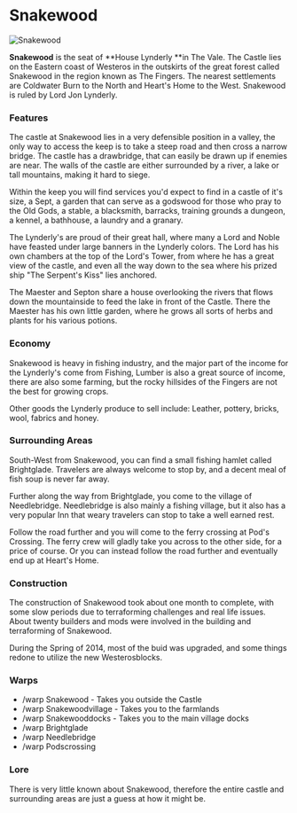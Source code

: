 

# Snakewood

<Image src="https://cdn.sanity.io/images/1as7cn02/production/755dd56ac0afcd258f135fabe6d445a186aff518-1920x1058.png?w=976&h=350&fit=crop&crop=center&auto=format" alt="Snakewood" width={976} height={350}  />

<ProjectDetails
  floatRight
  region="Vale"
  house="House Lynderly"
  type="Castle"
  status="Completed"
  warp="/warp snakewood"
  projectLead="Georni"
  dateStarted="August 12, 2013"
  dateCompleted="August 12, 2013"
/>

**Snakewood** is the seat of **House Lynderly **in The Vale. The Castle lies on the Eastern coast of Westeros in the outskirts of the great forest called Snakewood in the region known as The Fingers. The nearest settlements are Coldwater Burn to the North and Heart's Home to the West. Snakewood is ruled by Lord Jon Lynderly.

### Features

The castle at Snakewood lies in a very defensible position in a valley, the only way to access the keep is to take a steep road and then cross a narrow bridge. The castle has a drawbridge, that can easily be drawn up if enemies are near. The walls of the castle are either surrounded by a river, a lake or tall mountains, making it hard to siege.

Within the keep you will find services you'd expect to find in a castle of it's size, a Sept, a garden that can serve as a godswood for those who pray to the Old Gods, a stable, a blacksmith, barracks, training grounds a dungeon, a kennel, a bathhouse, a laundry and a granary.

The Lynderly's are proud of their great hall, where many a Lord and Noble have feasted under large banners in the Lynderly colors. The Lord has his own chambers at the top of the Lord's Tower, from where he has a great view of the castle, and even all the way down to the sea where his prized ship "The Serpent's Kiss" lies anchored.

The Maester and Septon share a house overlooking the rivers that flows down the mountainside to feed the lake in front of the Castle. There the Maester has his own little garden, where he grows all sorts of herbs and plants for his various potions.

### Economy

Snakewood is heavy in fishing industry, and the major part of the income for the Lynderly's come from Fishing, Lumber is also a great source of income, there are also some farming, but the rocky hillsides of the Fingers are not the best for growing crops.

Other goods the Lynderly produce to sell include: Leather, pottery, bricks, wool, fabrics and honey.

### Surrounding Areas

South-West from Snakewood, you can find a small fishing hamlet called Brightglade. Travelers are always welcome to stop by, and a decent meal of fish soup is never far away.

Further along the way from Brightglade, you come to the village of Needlebridge. Needlebridge is also mainly a fishing village, but it also has a very popular Inn that weary travelers can stop to take a well earned rest.

Follow the road further and you will come to the ferry crossing at Pod's Crossing. The ferry crew will gladly take you across to the other side, for a price of course. Or you can instead follow the road further and eventually end up at Heart's Home.

### Construction

The construction of Snakewood took about one month to complete, with some slow periods due to terraforming challenges and real life issues. About twenty builders and mods were involved in the building and terraforming of Snakewood.

During the Spring of 2014, most of the buid was upgraded, and some things redone to utilize the new Westerosblocks.

### Warps

* /warp Snakewood - Takes you outside the Castle
* /warp Snakewoodvillage - Takes you to the farmlands
* /warp Snakewooddocks - Takes you to the main village docks
* /warp Brightglade
* /warp Needlebridge
* /warp Podscrossing

### Lore

There is very little known about Snakewood, therefore the entire castle and surrounding areas are just a guess at how it might be.